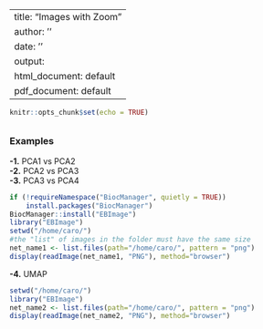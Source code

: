 
---
title: "Images with Zoom"
author: ''
date: ''
output:
  html_document: default
  pdf_document: default
---

```r
knitr::opts_chunk$set(echo = TRUE)
```

######
  
## {.tabset}
### Examples 


  **-1.** PCA1 vs PCA2  
  **-2.** PCA2 vs PCA3  
  **-3.** PCA3 vs PCA4 

```r
if (!requireNamespace("BiocManager", quietly = TRUE))
    install.packages("BiocManager")
BiocManager::install("EBImage")
library("EBImage")
setwd("/home/caro/")
#the "list" of images in the folder must have the same size
net_name1 <- list.files(path="/home/caro/", pattern = "png")
display(readImage(net_name1, "PNG"), method="browser")
```


**-4.** UMAP    
```r
setwd("/home/caro/")
library("EBImage")
net_name2 <- list.files(path="/home/caro/", pattern = "png")
display(readImage(net_name2, "PNG"), method="browser")
```

